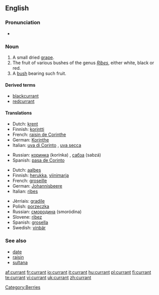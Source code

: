 ==English==

===Pronunciation===
*{{audio|en-uk-currant.ogg|Audio (UK)}}

===Noun===
{{en-noun}}

# A small dried [[grape]].
# The fruit of various bushes of the genus ''[[Ribes]]'', either white, black or red.
# A [[bush]] bearing such fruit.

====Derived terms====
*[[blackcurrant]]
*[[redcurrant]]

====Translations====
{{trans-top|A small dried grape}}
*Dutch: [[krent]] {{f}}
*Finnish: [[korintti]]
*French: [[raisin de Corinthe]] {{m}}
*German: [[Korinthe]] {{f}}
*Italian: [[uva di Corinto]] {{f}}, [[uva secca]] {{f}}
{{trans-mid}}
*Russian: [[коринка]] (korínka) {{f}}, [[сабза]] (sabzá) {{f}}
*Spanish: [[pasa de Corinto]]
{{trans-bottom}}

{{trans-top|The fruit of various bushes of the genus Ribes}}
*Dutch: [[aalbes]] {{f}}
*Finnish: [[herukka]], [[viinimarja]]
*French: [[groseille]] {{f}}
*German: [[Johannisbeere]] {{f}}
*Italian: [[ribes]]
{{trans-mid}}
*Jèrriais: [[gradile]] {{f}}
*Polish: [[porzeczka]] {{f}}
*Russian: [[смородина]] (smoródina) {{f}}
*Slovene: [[ribez]] {{m}}
*Spanish: [[grosella]]
*Swedish: [[vinbär]] {{n}}
{{trans-bottom}}

===See also===
*[[date]]
*[[raisin]]
*[[sultana]]

[[Category:Berries]]

[[af:currant]]
[[fr:currant]]
[[io:currant]]
[[it:currant]]
[[hu:currant]]
[[pl:currant]]
[[fi:currant]]
[[te:currant]]
[[vi:currant]]
[[uk:currant]]
[[zh:currant]]
